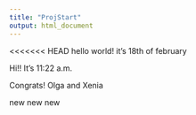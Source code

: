 ```yaml
---
title: "ProjStart"
output: html_document
---
```


<<<<<<< HEAD
hello world!
it's 18th of february

Hi!! It's 11:22 a.m.

Congrats!
Olga and Xenia

new new new